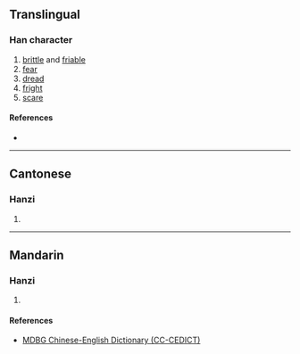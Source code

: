 {{character info/new}}
==Translingual==

===Han character===
{{Han char|rn=9|rad=人|as=12|sn=14|four=|canj=OBKF|ids=⿰亻然}}

# [[brittle]] and [[friable]]
# [[fear]]
# [[dread]]
# [[fright]]
# [[scare]]

====References====
* {{Han ref|kx=0116.240|hdz=10220.130|uh=3484|ud=13444}}

----

==Cantonese==

===Hanzi===
{{yue-hanzi|jyut=[[ngam4]], [[zim5]]|y=ngam4, jim5}}

# {{defn|lang=yue|sort=人12}}

----

==Mandarin==

===Hanzi===
{{cmn-hanzi|pin=[[rǎn]] ([[ran3]]), [[nàng]] ([[nang4]]), [[nèn]] ([[nen4]])|wg=jan<sup>3</sup>, nang<sup>4</sup>, nen<sup>4</sup>}}

# {{defn|lang=cmn|sort=人12}}

====References====
* [http://www.mdbg.net/chindict/chindict.php?page=worddict&wdrst=1&wdqb=%E3%92%84 MDBG Chinese-English Dictionary (CC-CEDICT)]